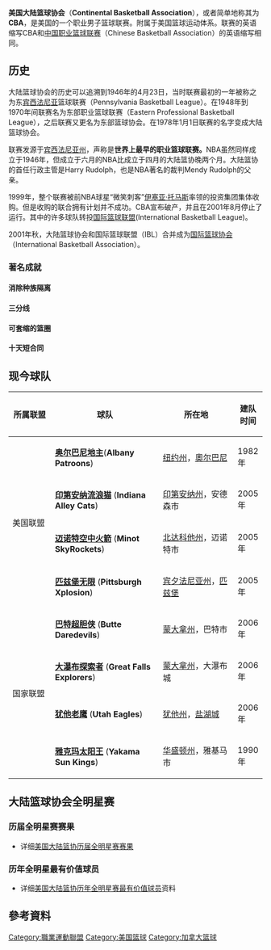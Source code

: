 {{not|中国篮球协会}}
{{Sports league infobox
|league name = -{美国大陆篮球协会}-
|logo = ContinentalBA.jpeg
|pixels = 90
|sport = [[篮球|篮球]]
|founded = 1946年
| folded = 2009年6月1日
|teams = 8队
|country = {{flagicon|United States}} [[美国|美国]]<br>{{flagicon|Canada}} [[加拿大|加拿大]]
|champion = [[雅克玛太阳王|雅克玛太阳王]]
}}

'''美国大陆篮球协会'''（'''Continental Basketball Association'''），或者简单地称其为'''CBA'''，是美国的一个职业男子篮球联赛。附属于美国篮球运动体系。联赛的英语缩写CBA和[[中国男子篮球职业联赛|中国职业篮球联赛]]（Chinese Basketball Association）的英语缩写相同。

==历史==
大陆篮球协会的历史可以追溯到1946年的4月23日，当时联赛最初的一年被称之为东[[宾西法尼亚|宾西法尼亚]]篮球联赛（Pennsylvania Basketball League）。在1948年到1970年间联赛名为东部职业篮球联赛（Eastern Professional Basketball League），之后联赛又更名为东部篮球协会。在1978年1月1日联赛的名字变成大陆篮球协会。

联赛发源于[[宾西法尼亚州|宾西法尼亚州]]，声称是'''世界上最早的职业篮球联赛。'''NBA虽然同样成立于1946年，但成立于六月的NBA比成立于四月的大陆篮协晚两个月。大陆篮协的首任行政主管是Harry Rudolph，也是NBA著名的裁判Mendy Rudolph的父亲。

1999年，整个联赛被前NBA球星“微笑刺客”[[伊塞亚·托马斯|伊塞亚·托马斯]]率领的投资集团集体收购。但是收购的联合拥有计划并不成功。CBA宣布破产，并且在2001年8月停止了运行。其中的许多球队转投[[国际篮球联盟|国际篮球联盟]](International Basketball League)。
 
2001年秋，大陆篮球协会和国际篮球联盟（IBL）合并成为[[国际篮球协会|国际篮球协会]]（International Basketball Association）。

=== 著名成就 ===
==== 消除种族隔离 ====

==== 三分线 ====

==== 可套缩的篮圈 ====

==== 十天短合同 ====

==现今球队==
{| class="wikitable" style="width: 100%"
|-
! width=17%|所属联盟
! width=43%|球队
! width=30%|所在地
! width=10%|建队时间
|-
! rowspan="4" | 美国联盟
| '''[[奥尔巴尼地主|奥尔巴尼地主]] '''('''Albany Patroons''')
| [[纽约州|纽约州]]，[[奧尔巴尼|奧尔巴尼]]
| 1982年
|-
| '''[[印第安纳流浪猫|印第安纳流浪猫]]''' ('''Indiana Alley Cats''') 
| [[印第安纳州|印第安纳州]]，安德森市
| 2005年
|-
| '''[[迈诺特空中火箭|迈诺特空中火箭]]''' ('''Minot SkyRockets''') 
| [[北达科他州|北达科他州]]，迈诺特市
| 2005年
|-
| '''[[匹兹堡无限|匹兹堡无限]]''' ('''Pittsburgh Xplosion''') 
| [[宾夕法尼亚州|宾夕法尼亚州]]，[[匹兹堡|匹兹堡]]
| 2005年
|-
! rowspan="4" | 国家联盟
| '''[[巴特超胆侠|巴特超胆侠]]''' ('''Butte Daredevils''')  
| [[蒙大拿州|蒙大拿州]]，巴特市
| 2006年
|-
| '''[[大瀑布探索者|大瀑布探索者]]''' ('''Great Falls Explorers''')
| [[蒙大拿州|蒙大拿州]]，大瀑布城
| 2006年
|-
| '''[[犹他老鹰|犹他老鹰]]''' ('''Utah Eagles''')
| [[犹他州|犹他州]]，[[盐湖城|盐湖城]]
| 2006年
|-
| '''[[雅克玛太阳王|雅克玛太阳王]]''' ('''Yakama Sun Kings''')  
| [[华盛顿州|华盛顿州]]，雅基马市
| 1990年
|}

== 大陆篮球协会全明星赛 ==
=== 历届全明星赛赛果 ===
*  详细[[美国大陆篮协历届全明星赛赛果|美国大陆篮协历届全明星赛赛果]]

=== 历年全明星最有价值球员 ===
*详细[[美国大陆篮协历年全明星赛最有价值球员|美国大陆篮协历年全明星赛最有价值球员]]资料

== 參考資料 ==
{{reflist}}

{{大陆篮球协会}}

[[Category:職業運動聯盟|Category:職業運動聯盟]]
[[Category:美国篮球|Category:美国篮球]]
[[Category:加拿大篮球|Category:加拿大篮球]]